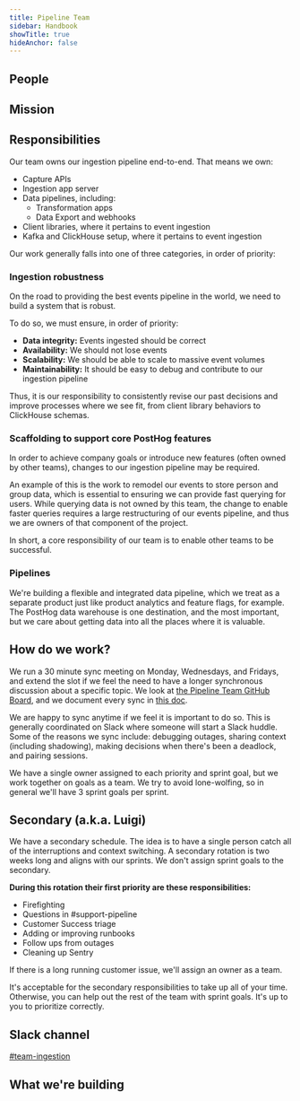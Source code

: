 ```yaml
---
title: Pipeline Team
sidebar: Handbook
showTitle: true
hideAnchor: false
---
```


<TeamUpdate />

## People

<TeamMembers />

## Mission

<Mission />

<Objectives />

## Responsibilities

Our team owns our ingestion pipeline end-to-end. That means we own:
- Capture APIs
- Ingestion app server
- Data pipelines, including:
  - Transformation apps
  - Data Export and webhooks
- Client libraries, where it pertains to event ingestion
- Kafka and ClickHouse setup, where it pertains to event ingestion

Our work generally falls into one of three categories, in order of priority:

### Ingestion robustness

On the road to providing the best events pipeline in the world, we need to build a system that is robust. 

To do so, we must ensure, in order of priority:

- **Data integrity:** Events ingested should be correct
- **Availability:** We should not lose events
- **Scalability:** We should be able to scale to massive event volumes
- **Maintainability:** It should be easy to debug and contribute to our ingestion pipeline

Thus, it is our responsibility to consistently revise our past decisions and improve processes where we see fit, from client library behaviors to ClickHouse schemas.

### Scaffolding to support core PostHog features

In order to achieve company goals or introduce new features (often owned by other teams), changes to our ingestion pipeline may be required.

An example of this is the work to remodel our events to store person and group data, which is essential to ensuring we can provide fast querying for users. While querying data is not owned by this team, the change to enable faster queries requires a large restructuring of our events pipeline, and thus we are owners of that component of the project.

In short, a core responsibility of our team is to enable other teams to be successful.

### Pipelines

We're building a flexible and integrated data pipeline, which we treat as a separate product just like product analytics and feature flags, for example. The PostHog data warehouse is one destination, and the most important, but we care about getting data into all the places where it is valuable.

## How do we work?

We run a 30 minute sync meeting on Monday, Wednesdays, and Fridays, and extend the slot if we feel the need to have a longer synchronous discussion about a specific topic. We look at [the Pipeline Team GitHub Board](https://github.com/orgs/PostHog/projects/46/views/1), and we document every sync in [this doc](https://docs.google.com/document/d/1iHeef4lWQ4rSBXmaM6A9_GHmARXax7If4B0duo8gFSE/edit?usp=sharing).

We are happy to sync anytime if we feel it is important to do so. This is generally coordinated on Slack where someone will start a Slack huddle. Some of the reasons we sync include: debugging outages, sharing context (including shadowing), making decisions when there's been a deadlock, and pairing sessions.

We have a single owner assigned to each priority and sprint goal, but we work together on goals as a team. We try to avoid lone-wolfing, so in general we'll have 3 sprint goals per sprint.

## Secondary (a.k.a. Luigi)

We have a secondary schedule. The idea is to have a single person catch all of the interruptions and context switching. A secondary rotation is two weeks long and aligns with our sprints. We don't assign sprint goals to the secondary.

**During this rotation their first priority are these responsibilities:**
- Firefighting
- Questions in #support-pipeline
- Customer Success triage
- Adding or improving runbooks
- Follow ups from outages
- Cleaning up Sentry

If there is a long running customer issue, we'll assign an owner as a team.

It's acceptable for the secondary responsibilities to take up all of your time. Otherwise, you can help out the rest of the team with sprint goals. It's up to you to prioritize correctly.


## Slack channel

[#team-ingestion](https://posthog.slack.com/messages/team-ingestion)

## What we're building

<TeamRoadmap />
